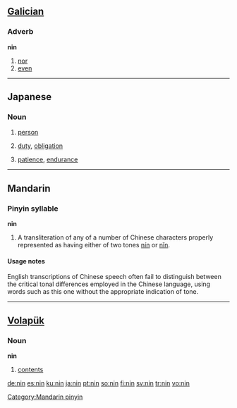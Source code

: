 {{see|nín|nǐn}}
==[[Galician]]==

===Adverb===
'''nin'''

# [[nor]]
# [[even]]

----

==Japanese==

===Noun===
{{ja-noun|r|hira=にん}}
#{{ja-def|人}} [[person]]
#{{ja-def|任}} [[duty]], [[obligation]]
#{{ja-def|忍}} [[patience]], [[endurance]]

----

==Mandarin==

===Pinyin syllable===
'''nin'''

# A transliteration of any of a number of Chinese characters properly represented as having either of two tones [[nín]] or [[nǐn]].

====Usage notes====
English transcriptions of Chinese speech often fail to distinguish between the critical tonal differences employed in the Chinese language, using words such as this one without the appropriate indication of tone.

[[Category:Mandarin pinyin]]

----

==[[Volapük]]==

===Noun===
'''nin'''

# [[contents]]

[[de:nin]]
[[es:nin]]
[[ku:nin]]
[[ja:nin]]
[[pt:nin]]
[[so:nin]]
[[fi:nin]]
[[sv:nin]]
[[tr:nin]]
[[vo:nin]]